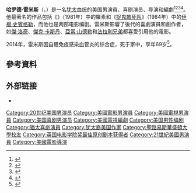 {{noteTA
|G1=Show
|G2=Movie
|G3=TV
}}
{{藝人
| type         = 男演員
| name         = 哈洛·雷米斯
| foreignname  = Harold Ramis
| image        = Harold Ramis Oct 2009.jpg
| caption      = 雷米斯於2009年10月
| birth_name   = Harold Allen Ramis
| birth_date   = {{Birth date|1944|11|21|mf=yes}}
| birth_place  = {{USA-1912}}[[伊利諾州|伊利諾州]][[芝加哥|芝加哥]]
| death_date   = {{death date and age|2014|2|24|1944|11|21|mf=yes}}
| death_place  = {{USA}}[[伊利諾州|伊利諾州]]{{link-en|格蘭克 (伊利諾州)|Glencoe, Illinois|格蘭克}}
| death_cause  = [[血管炎|血管炎]]
| alma_mater   = [[圣路易斯华盛顿大学|圣路易斯华盛顿大学]]
| occupation   = 演員，導演，編劇，喜劇演員
| years_active = 1969年至2012年
| spouse       = {{marriage|Anne Plotkin|1967|1984|reason=divorced}}<br>{{marriage|Erica Mann|1989|2014|reason=his death}}
| children     = 3
| baftaawards  = '''{{link-en|英國影藝學院電影獎最佳原創劇本|BAFTA Award for Best Original Screenplay|最佳原創劇本}}'''<br>1993年 《[[今天暫時停止|今天暫時停止]]》
}}
'''哈罗德·雷米斯'''（{{lang-en|Harold Allen Ramis}}，{{bd|1944年|11月21日|2014年|2月24日|catIdx=Ramis}}）是一名[[犹太|犹太]]血统的美国男演員、喜剧演员、导演和編劇<ref>{{cite web|url=https://www.algemeiner.com/2014/02/24/‘ghostbusters’-actor-‘caddyshack’-director-harold-ramis-dies-at-69/|title=‘Ghostbusters’ Actor, ‘Caddyshack’ Director Harold Ramis Dies at 69|work=Algemeiner Journal|date=February 24, 2014|accessdate=April 24, 2018|archive-date=2020-08-20|archive-url=https://web.archive.org/web/20200820204557/https://www.algemeiner.com/2014/02/24/%E2%80%98ghostbusters%E2%80%99-actor-%E2%80%98caddyshack%E2%80%99-director-harold-ramis-dies-at-69/|dead-url=no}}</ref><ref>{{cite web|first=Ethan|last=Sacks|url=http://beta.nydailynews.com/entertainment/actor-harold-ramis-dead-69-article-1.1699957|title=Harold Ramis dead at 69: Actor-director-writer was best remembered for ‘Ghostbusters,’ ‘Groundhog Day’|work=New York Daily News|date=February 24, 2014|accessdate=April 24, 2018}}{{Dead link}}</ref><ref>{{cite web|first=Perry|last=Garfinkel|url=https://www.lionsroar.com/harold-ramis-profile-by-perry-garfinkel/|title=Harold Ramis didn’t intend “Groundhog Day” to be Buddhist, but it’s a dharma classic|work=Lion's Roar magazine|date=February 2, 2018|accessdate=April 24, 2018|archive-date=2018-02-21|archive-url=https://web.archive.org/web/20180221203041/https://www.lionsroar.com/harold-ramis-profile-by-perry-garfinkel/|dead-url=no}}</ref><ref>{{cite web|first=Robert|last=Loerzel|url=http://www.chicagomag.com/arts-culture/February-2014/Harold-Ramis-Q-A/|title=11 Questions for Harold Ramis: An Unpublished Interview|work=Chicago magazine|date=April 24, 2014|accessdate=April 24, 2018|archive-date=2018-04-24|archive-url=https://web.archive.org/web/20180424202512/http://www.chicagomag.com/arts-culture/February-2014/Harold-Ramis-Q-A/|dead-url=no}}</ref>。他最著名的作品包括《{{link-en|条纹布 (电影)|Stripes (film)|条纹布}}》（1981年）中的羅素和《[[捉鬼敢死队|捉鬼敢死队]]》（1984年）中的[[伊根·史賓格勒|伊根·史賓格勒]]，而他也是两部电影编剧。雷米斯影響了後代的喜劇演員和創作者，如[[傑·洛奇|傑·洛奇]]、[[傑克·卡斯丹|傑克·卡斯丹]]、[[亞當·山德勒|亞當·山德勒]]和[[法拉利兄弟|法拉利兄弟]]都喜愛引用他的電影。

2014年，雷米斯因自體免疫感染血管炎的综合症，死于家中，享年69岁<ref>{{Cite web|title=Harold Ramis, Chicago actor, writer and director, dead at 69|url=http://www.chicagotribune.com/entertainment/chi-harold-ramis-dead-20140224,0,2259309.story|first=Mark|last=Caro|publisher=''[[Chicago_Tribune|Chicago Tribune]]''|date=February 24, 2014|accessdate=February 24, 2014|archive-date=2014-07-19|archive-url=https://web.archive.org/web/20140719025022/http://www.chicagotribune.com/entertainment/chi-harold-ramis-dead-20140224,0,2259309.story|dead-url=no}}</ref>。

==參考資料==
{{Reflist}}

==外部链接==
{{Commons category|Harold Ramis}}
* {{IMDb name|0000601}}

{{英国电影学院奖最佳原创剧本}}

{{Authority control}}
{{DEFAULTSORT:Ramis, Harold}}
[[Category:20世纪美国男演员|Category:20世纪美国男演员]]
[[Category:美國電影男演員|Category:美國電影男演員]]
[[Category:美國電視男演員|Category:美國電視男演員]]
[[Category:美国喜剧男演员|Category:美国喜剧男演员]]
[[Category:美國電視編劇|Category:美國電視編劇]]
[[Category:美国男性编剧|Category:美国男性编剧]]
[[Category:猶太喜劇演員|Category:猶太喜劇演員]]
[[Category:犹太裔美国作家|Category:犹太裔美国作家]]
[[Category:聖路易斯華盛頓大學校友|Category:聖路易斯華盛頓大學校友]]
[[Category:英国电影学院奖最佳原创剧本获得者|Category:英国电影学院奖最佳原创剧本获得者]]
[[Category:21世紀美國男演員|Category:21世紀美國男演員]]
[[Category:美國電影導演|Category:美國電影導演]]